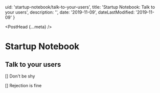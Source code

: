   uid: 'startup-notebook/talk-to-your-users',
  title: 'Startup Notebook: Talk to your users',
  description: '',
  date: '2019-11-09',
  dateLastModified: '2019-11-09'
}

<PostHead {...meta} />

# Startup Notebook

## Talk to your users

[] Don't be shy

[] Rejection is fine
